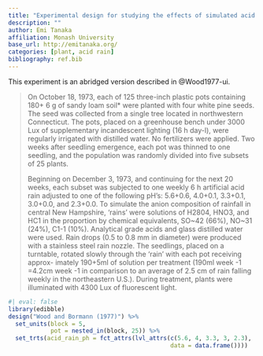 ```yaml
---
title: "Experimental design for studying the effects of simulated acid rain on features of a plant"
description: ""
author: Emi Tanaka
affiliation: Monash University
base_url: http://emitanaka.org/
categories: [plant, acid rain]
bibliography: ref.bib
---
```


This experiment is an abridged version described in @Wood1977-ui. 

<blockquote>

On October 18, 1973, each of 125 three-inch  plastic pots containing 180+ 6  g of sandy loam soil* were planted with four white pine seeds. The seed was collected from a  single tree located in northwestern Connecticut. The pots, placed on a greenhouse bench under 3000 Lux of supplementary incandescent lighting (16 h day-l), were  regularly irrigated with distilled water. No fertilizers were applied. Two weeks after seedling emergence, each pot was thinned to one seedling, and the population was randomly divided into five subsets of 25 plants. 

Beginning on December 3, 1973, and continuing for the next 20 weeks, each subset was subjected to one weekly 6 h artificial acid rain adjusted to one of the following pH's: 5.6+0.6, 4.0+0.1, 3.3+0.1, 3.0+0.0, and 2.3+0.0. To simulate the anion composition of rainfall in central New Hampshire, 'rains' were solutions of H2804, HNO3, and HC1 in the proportion by chemical equivalents, SO~42 (66%), NO~31 (24%), C1-1 (10%). Analytical grade acids and glass distilled water were used. Rain drops (0.5 to 0.8 mm in diameter) were produced with a stainless steel rain nozzle. The seedlings, placed on a turntable, rotated slowly through the 'rain' with each pot receiving approx- imately 190+5ml of solution per treatment (190ml week -1 =4.2cm week -1 in comparison to an average of 2.5 cm of rain falling weekly in the northeastern U.S.). During treatment, plants were illuminated with 4300 Lux of fluorescent light. 
</blockquote>

```r
#| eval: false
library(edibble)
design("Wood and Bormann (1977)") %>% 
  set_units(block = 5,
            pot = nested_in(block, 25)) %>% 
  set_trts(acid_rain_ph = fct_attrs(lvl_attrs(c(5.6, 4, 3.3, 3, 2.3),
                                              data = data.frame())))
```

